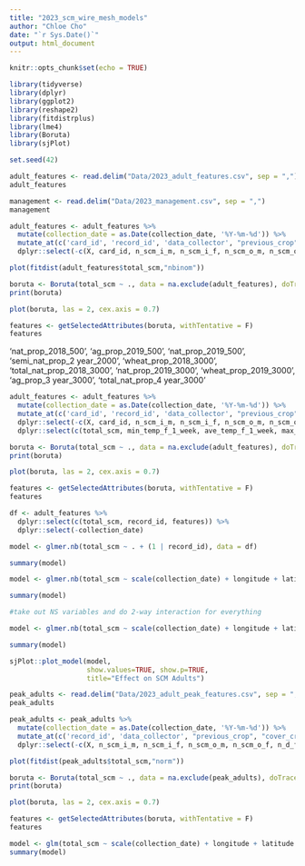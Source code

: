 ```yaml
---
title: "2023_scm_wire_mesh_models"
author: "Chloe Cho"
date: "`r Sys.Date()`"
output: html_document
---
```


```r
knitr::opts_chunk$set(echo = TRUE)

library(tidyverse)
library(dplyr)
library(ggplot2)
library(reshape2)
library(fitdistrplus)
library(lme4)
library(Boruta)
library(sjPlot)

set.seed(42)
```

```r

adult_features <- read.delim("Data/2023_adult_features.csv", sep = ",")
adult_features

```

```r

management <- read.delim("Data/2023_management.csv", sep = ",")
management

```

```r

adult_features <- adult_features %>%
  mutate(collection_date = as.Date(collection_date, '%Y-%m-%d')) %>%
  mutate_at(c('card_id', 'record_id', 'data_collector', "previous_crop", "cover_crop", "manure", "tillage", "ny_soils_0", "ny_soils_01", "muid","hsg", "hsgint"), as.factor) %>%
  dplyr::select(-c(X, card_id, n_scm_i_m, n_scm_i_f, n_scm_o_m, n_scm_o_f, n_d_florilega_i, n_d_florilega_o, total_f_scm, total_m_scm))

```

```r

plot(fitdist(adult_features$total_scm,"nbinom"))

```

```r

boruta <- Boruta(total_scm ~ ., data = na.exclude(adult_features), doTrace = 2, maxRuns = 500)
print(boruta)

plot(boruta, las = 2, cex.axis = 0.7)

```

```r

features <- getSelectedAttributes(boruta, withTentative = F)
features

```

'nat_prop_2018_500', 'ag_prop_2019_500', 'nat_prop_2019_500',
       'semi_nat_prop_2 year_2000', 'wheat_prop_2018_3000',
       'total_nat_prop_2018_3000', 'nat_prop_2019_3000',
       'wheat_prop_2019_3000', 'ag_prop_3 year_3000',
       'total_nat_prop_4 year_3000'

```r

adult_features <- adult_features %>%
  mutate(collection_date = as.Date(collection_date, '%Y-%m-%d')) %>%
  mutate_at(c('card_id', 'record_id', 'data_collector', "previous_crop", "cover_crop", "manure", "tillage", "ny_soils_0", "ny_soils_01", "muid","hsg", "hsgint"), as.factor) %>%
  dplyr::select(-c(X, card_id, n_scm_i_m, n_scm_i_f, n_scm_o_m, n_scm_o_f, n_d_florilega_i, n_d_florilega_o, total_f_scm, total_m_scm)) %>%
  dplyr::select(c(total_scm, min_temp_f_1_week, ave_temp_f_1_week, max_temp_f_1_week, vpd_min_1_week, vpd_max_1_week, rain_inches_1_week, ave_temp_f_2_week, max_temp_f_2_week, vpd_max_2_week))
```


```r

boruta <- Boruta(total_scm ~ ., data = na.exclude(adult_features), doTrace = 2, maxRuns = 500)
print(boruta)

plot(boruta, las = 2, cex.axis = 0.7)

```

```r

features <- getSelectedAttributes(boruta, withTentative = F)
features

```

```r

df <- adult_features %>% 
  dplyr::select(c(total_scm, record_id, features)) %>%
  dplyr::select(-collection_date)

model <- glmer.nb(total_scm ~ . + (1 | record_id), data = df)

summary(model)

```

```r

model <- glmer.nb(total_scm ~ scale(collection_date) + longitude + latitude + cover_crop + manure + ave_temp_f_1_week + rain_inches_1_week + corn_prop_5.year_500 + soybean_prop_5.year_500 + forest_prop_5.year_500 + organic_matter_percent + (1 | record_id), data = adult_features)

summary(model)

```
```r
#take out NS variables and do 2-way interaction for everything 

model <- glmer.nb(total_scm ~ scale(collection_date) + longitude + latitude + cover_crop + manure + ave_temp_f_1_week + rain_inches_1_week + corn_prop_5.year_500 + soybean_prop_5.year_500 + wheat_prop_5.year_1000 + organic_matter_percent + (1 | record_id), data = adult_features)

summary(model)

```


```r

sjPlot::plot_model(model, 
                   show.values=TRUE, show.p=TRUE,
                   title="Effect on SCM Adults")

```


```r

peak_adults <- read.delim("Data/2023_adult_peak_features.csv", sep = ",")
peak_adults

```

```r

peak_adults <- peak_adults %>%
  mutate(collection_date = as.Date(collection_date, '%Y-%m-%d')) %>%
  mutate_at(c('record_id', 'data_collector', "previous_crop", "cover_crop", "manure", "tillage", "ny_soils_0", "ny_soils_01", "muid","hsg", "hsgint"), as.factor) %>%
  dplyr::select(-c(X, n_scm_i_m, n_scm_i_f, n_scm_o_m, n_scm_o_f, n_d_florilega_i, n_d_florilega_o, total_f_scm, total_m_scm))

```

```r

plot(fitdist(peak_adults$total_scm,"norm"))

```

```r

boruta <- Boruta(total_scm ~ ., data = na.exclude(peak_adults), doTrace = 2, maxRuns = 500)
print(boruta)

plot(boruta, las = 2, cex.axis = 0.7)

```

```r

features <- getSelectedAttributes(boruta, withTentative = F)
features

```

```r

model <- glm(total_scm ~ scale(collection_date) + longitude + latitude + cover_crop + manure + ave_temp_f_1_week + rain_inches_1_week + corn_prop_5.year_500 + soybean_prop_5.year_500 + wheat_prop_5.year_1000 + organic_matter_percent, data = peak_adults, family = gaussian)
summary(model)

```















